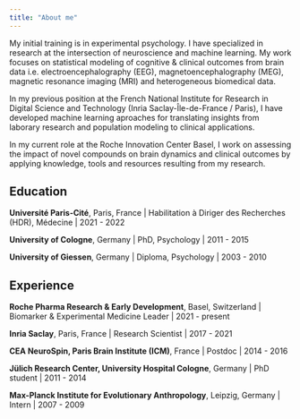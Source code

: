 ```yaml
---
title: "About me"
---
```


My initial training is in experimental psychology. I have specialized in research at the intersection of neuroscience and machine learning. My work focuses on statistical modeling of cognitive & clinical outcomes from brain data i.e. electroencephalography (EEG), magnetoencephalography (MEG), magnetic resonance imaging (MRI) and heterogeneous biomedical data.

In my previous position at the French National Institute for Research in Digital Science and Technology (Inria Saclay-Île-de-France / Paris), I have developed machine learning aproaches for translating insights from laborary research and population modeling to clinical applications.

In my current role at the Roche Innovation Center Basel, I work on assessing the impact of novel compounds on brain dynamics and clinical outcomes by applying knowledge, tools and resources resulting from my research.


## Education

__Université Paris-Cité__, Paris, France | 
Habilitation à Diriger des Recherches (HDR), Médecine | 2021 - 2022

__University of Cologne__, Germany |
PhD, Psychology | 2011 - 2015

__University of Giessen__, Germany |
Diploma, Psychology | 2003 - 2010

## Experience

__Roche Pharma Research & Early Development__, Basel, Switzerland | Biomarker & Experimental Medicine Leader | 2021 - present

__Inria Saclay__, Paris, France | Research Scientist | 2017 - 2021

__CEA NeuroSpin, Paris Brain Institute (ICM)__, France | Postdoc | 2014 - 2016

__Jülich Research Center, University Hospital Cologne__, Germany | PhD student | 2011 - 2014

__Max-Planck Institute for Evolutionary Anthropology__, Leipzig, Germany | Intern | 2007 - 2009
<!-- 
## PhD Students -->


